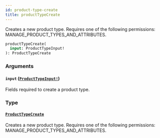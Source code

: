 ```yaml
---
id: product-type-create
title: productTypeCreate
---
```


Creates a new product type. Requires one of the following permissions: MANAGE_PRODUCT_TYPES_AND_ATTRIBUTES.

```graphql
productTypeCreate(
  input: ProductTypeInput!
): ProductTypeCreate

```

### Arguments

#### `input` ([`ProductTypeInput!`](../../../developer/api-reference/inputs/product-type-input))

Fields required to create a product type.

### Type

#### [`ProductTypeCreate`](../../../developer/api-reference/objects/product-type-create)

Creates a new product type. Requires one of the following permissions: MANAGE_PRODUCT_TYPES_AND_ATTRIBUTES.
